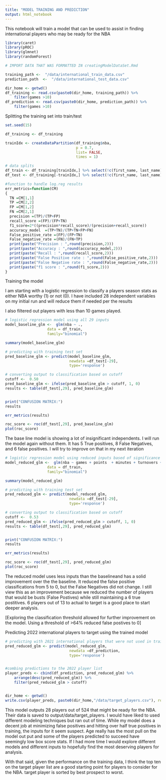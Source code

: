 ```yaml
---
title: "MODEL TRAINING AND PREDICTION"
output: html_notebook
---
```


 This notebook will train a model that can be used to assist in finding 
 international players who may be ready for the NBA

```r
library(caret)
library(pROC)
library(glmnet)
library(randomForest)

# IMPORT DATA THAT WAS FORMATTED IN creatingModelDataSet.Rmd

training_path <-  "/data/international_train_data.csv"
prediction_path  <-  "/data/international_test_data.csv"

dir_home <- getwd()
df_training <- read.csv(paste0(dir_home, training_path)) %>%
    filter(games >10)
df_prediction <- read.csv(paste0(dir_home, prediction_path)) %>%
    filter(games >10)
```

Splitting the training set into train/test

``` r

set.seed(15)

df_training <- df_training 

trainIdx <- createDataPartition(df_training$nba, 
                                p = 0.7,
                                list= FALSE,
                                times = 1)

# data splits
df_train <- df_training[trainIdx,] %>% select(!c(first_name, last_name)) 
df_test <- df_training[-trainIdx,] %>% select(!c(first_name, last_name))

#function to handle log.reg results
err_metrics=function(CM)
{
  TN =CM[1,1]
  TP =CM[2,2]
  FP =CM[1,2]
  FN =CM[2,1]
  precision =(TP)/(TP+FP)
  recall_score =(FP)/(FP+TN)
  f1_score=2*((precision*recall_score)/(precision+recall_score))
  accuracy_model  =(TP+TN)/(TP+TN+FP+FN)
  False_positive_rate =(FP)/(FP+TN)
  False_negative_rate =(FN)/(FN+TP)
  print(paste("Precision : ",round(precision,2)))
  print(paste("Accuracy : ",round(accuracy_model,2)))
  print(paste("Recall : ",round(recall_score,2)))
  print(paste("False Positive rate : ",round(False_positive_rate,2)))
  print(paste("False Negative rate : ",round(False_negative_rate,2)))
  print(paste("f1 score : ",round(f1_score,2)))
}


```

Training the model

I am starting with a logistic regression to classify a players season stats as either NBA worthy (1) or not (0). I have included 28 independent variables on my initial run and will reduce them if needed per the results

I also filtered out players with less than 10 games played.

```r
# logistic regression model using all 29 inputs
model_baseline_glm <-  glm(nba ~ .,
                   data = df_train,
                   family="binomial")

summary(model_baseline_glm)

# predicting with training test set
pred_baseline_glm <- predict(model_baseline_glm, 
                             newdata =df_test[-29],
                             type='response')

# converting output to classification based on cutoff
cutoff <-  0.50
pred_baseline_glm <- ifelse(pred_baseline_glm > cutoff, 1, 0)
results <- table(df_test[,29], pred_baseline_glm)


print("CONFUSION MATRIX:")
results

err_metrics(results)

roc_score <- roc(df_test[,29], pred_baseline_glm)
plot(roc_score)


```

The base line model is showing a lot of insignificant independents. I will run the model again without them. It has 5 True positives, 8 False Negatives, and 6 false positives.  I will try to improve on that in my next iteration

``` r
# logistic regression model using reduced inputs based of significance from first run results
model_reduced_glm <-  glm(nba ~ games + points  + minutes + turnovers + assists + defensive_rebounds + offensive_rebounds  + possessions + age,
                   data = df_train,
                   family="binomial")

summary(model_reduced_glm)

# predicting with training test set
pred_reduced_glm <- predict(model_reduced_glm, 
                             newdata =df_test[-29],
                             type='response')

# converting output to classification based on cutoff
cutoff <-  0.53
pred_reduced_glm <- ifelse(pred_reduced_glm > cutoff, 1, 0)
results <- table(df_test[,29], pred_reduced_glm)


print("CONFUSION MATRIX:")
results

err_metrics(results)

roc_score <- roc(df_test[,29], pred_reduced_glm)
plot(roc_score)


```

The reduced model uses less inputs than the baselineand has a solid improvement over the the baseline. It reduced the false positive classifications from 5 to 0, but the False Negatives did not change. I still view this as an improvement because we reduced the number of players that would be busts (False Postives) while still maintaining a 6 true postitives. 6 players out of 13 to actual to target is a good place to start deeper analysis.

[Exploring the classification threshold allowed for further improvement on the model. Using a threshold of >64% reduced false postives to 0]


Predicting 2022 international players to target using the trained model

``` r
# predicting with 2021 international players that were not used in training
pred_reduced_glm <- predict(model_reduced_glm, 
                             newdata =df_prediction,
                             type='response')


#combing predictions to the 2022 player list
player_preds <- cbind(df_prediction, pred_reduced_glm) %>%
    arrange(desc(pred_reduced_glm)) %>%
    filter(pred_reduced_glm > cutoff)


dir_home <- getwd()
write.csv(player_preds, paste0(dir_home,"/data/target_players.csv"), row.names = FALSE)

```

This model outputs 28 players out of 524 that might be ready for the NBA. Their data is saved to output/data/target_players. I would have liked to used different modeling techniques but ran out of time.  While my model does a decent job at minimizing false positives and hitting over half true positives in training, the inputs for it seem suspect. Age really has the most pull on the model out put and some of the players predicted to succeed have seemingly low box score stats. If I had more time I would explore different models and different inputs to hopefully find the most deserving players for analysis. 

With that said, given the performance on the training data, I think the top ten on the target player list are a good starting point for players to consider for the NBA.  target player is sorted by best prospect to worst.